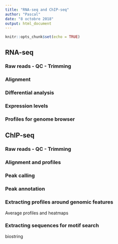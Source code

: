 ```yaml
---
title: "RNA-seq and ChIP-seq"
author: "Pascal"
date: "8 octobre 2018"
output: html_document
---
```


```r
knitr::opts_chunk$set(echo = TRUE)
```

## RNA-seq

### Raw reads - QC - Trimming

### Alignment

### Differential analysis

### Expression levels

### Profiles for genome browser

  
## ChIP-seq

### Raw reads - QC - Trimming

### Alignment and profiles

### Peak calling

### Peak annotation

### Extracting profiles around genomic features

Average profiles and heatmaps

### Extracting sequences for motif search

biostring


